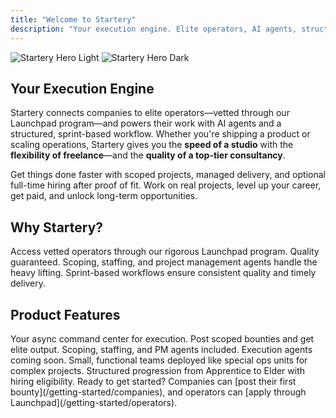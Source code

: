 ```yaml
---
title: "Welcome to Startery"
description: "Your execution engine. Elite operators, AI agents, structured workflows."
---
```


<img
  className="block dark:hidden"
  src="/images/hero-light.png"
  alt="Startery Hero Light"
/>
<img
  className="hidden dark:block"
  src="/images/hero-dark.png"
  alt="Startery Hero Dark"
/>

## Your Execution Engine

Startery connects companies to elite operators—vetted through our Launchpad program—and powers their work with AI agents and a structured, sprint-based workflow. Whether you're shipping a product or scaling operations, Startery gives you the **speed of a studio** with the **flexibility of freelance**—and the **quality of a top-tier consultancy**.

<CardGroup cols={2}>
  <Card
    title="For Companies"
    icon="building"
    href="/getting-started/companies"
  >
    Get things done faster with scoped projects, managed delivery, and optional full-time hiring after proof of fit.
  </Card>
  <Card
    title="For Operators"
    icon="users"
    href="/getting-started/operators"
  >
    Work on real projects, level up your career, get paid, and unlock long-term opportunities.
  </Card>
</CardGroup>

## Why Startery?

<CardGroup cols={3}>
  <Card
    title="Elite Talent Network"
    icon="star"
  >
    Access vetted operators through our rigorous Launchpad program. Quality guaranteed.
  </Card>
  <Card
    title="AI-Powered Workflow"
    icon="robot"
  >
    Scoping, staffing, and project management agents handle the heavy lifting.
  </Card>
  <Card
    title="Structured Delivery"
    icon="rocket"
  >
    Sprint-based workflows ensure consistent quality and timely delivery.
  </Card>
</CardGroup>

## Product Features

<CardGroup cols={2}>
  <Card
    title="Bountyboard"
    icon="target"
    href="/product/bountyboard-platform"
  >
    Your async command center for execution. Post scoped bounties and get elite output.
  </Card>
  <Card
    title="AI Agents"
    icon="brain"
    href="/product/agents"
  >
    Scoping, staffing, and PM agents included. Execution agents coming soon.
  </Card>
  <Card
    title="Guilds"
    icon="users-gear"
    href="/product/guilds-teams"
  >
    Small, functional teams deployed like special ops units for complex projects.
  </Card>
  <Card
    title="Talent Levels"
    icon="chart-line"
    href="/operators/talent-levels"
  >
    Structured progression from Apprentice to Elder with hiring eligibility.
  </Card>
</CardGroup>

<Note>
Ready to get started? Companies can [post their first bounty](/getting-started/companies), and operators can [apply through Launchpad](/getting-started/operators).
</Note>
